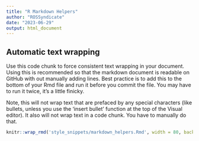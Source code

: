 ```yaml
---
title: "R Markdown Helpers"
author: "ROSSyndicate"
date: "2023-06-29"
output: html_document
---
```


## Automatic text wrapping

Use this code chunk to force consistent text wrapping in your document. Using
this is recommended so that the markdown document is readable on GitHub with
out manually adding lines. Best practice is to add this to the bottom of your
Rmd file and run it before you commit the file. You may have to run it twice,
it's a little finicky.

Note, this will not wrap text that are prefaced by any special characters (like
bullets, unless you use the 'insert bullet' function at the top of the Visual
editor). It also will not wrap text in a code chunk. You have to manually do
that.


```r
knitr::wrap_rmd('style_snippets/markdown_helpers.Rmd', width = 80, backup = NULL)
```
